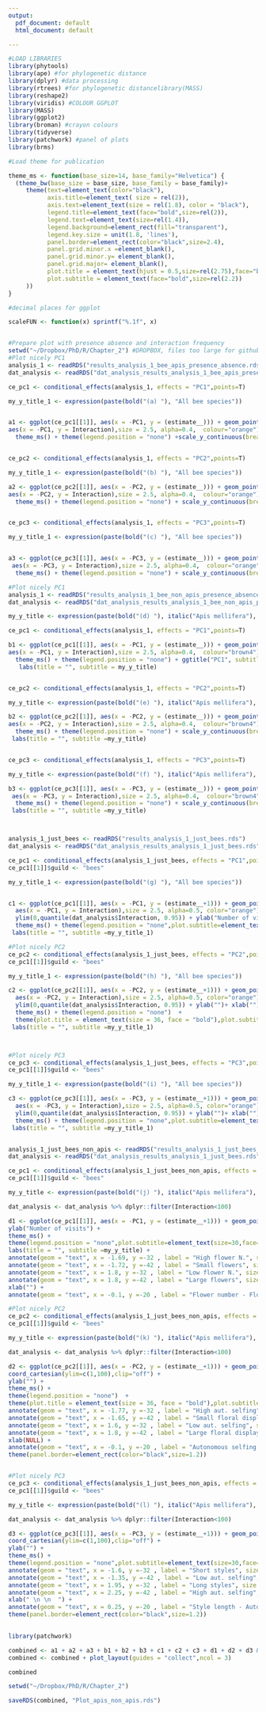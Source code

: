 ```yaml
---
output:
  pdf_document: default
  html_document: default

---
```




```r

#LOAD LIBRARIES 
library(phytools)
library(ape) #for phylogenetic distance
library(dplyr) #data processing
library(rtrees) #for phylogenetic distancelibrary(MASS)
library(reshape2)
library(viridis) #COLOUR GGPLOT
library(MASS)
library(ggplot2)
library(broman) #crayon colours
library(tidyverse)
library(patchwork) #panel of plots
library(brms)

#Load theme for publication

theme_ms <- function(base_size=14, base_family="Helvetica") {
  (theme_bw(base_size = base_size, base_family = base_family)+
     theme(text=element_text(color="black"),
           axis.title=element_text( size = rel(2)),
           axis.text=element_text(size = rel(1.8), color = "black"),
           legend.title=element_text(face="bold",size=rel(2)),
           legend.text=element_text(size=rel(1.4)),
           legend.background=element_rect(fill="transparent"),
           legend.key.size = unit(1.8, 'lines'),
           panel.border=element_rect(color="black",size=2.4),
           panel.grid.minor.x =element_blank(),
           panel.grid.minor.y= element_blank(),
           panel.grid.major= element_blank(),
           plot.title = element_text(hjust = 0.5,size=rel(2.75),face="bold"),
           plot.subtitle = element_text(face="bold",size=rel(2.2))
     ))
}

#decimal places for ggplot

scaleFUN <- function(x) sprintf("%.1f", x)


#Prepare plot with presence absence and interaction frequency
setwd("~/Dropbox/PhD/R/Chapter_2") #DROPBOX, files too large for github
#Plot nicely PC1
analysis_1 <- readRDS("results_analysis_1_bee_apis_presence_absence.rds")
dat_analysis <- readRDS("dat_analysis_results_analysis_1_bee_apis_presence_absence.rds")

ce_pc1 <- conditional_effects(analysis_1, effects = "PC1",points=T) 

my_y_title_1 <- expression(paste(bold("(a) "), "All bee species"))


a1 <- ggplot(ce_pc1[[1]], aes(x = -PC1, y = (estimate__))) + geom_point(data = dat_analysis,
aes(x = -PC1, y = Interaction),size = 2.5, alpha=0.4,  colour="orange") + geom_line(size=1.5,  colour="orange")  + ylab("Interaction")+ xlab("")+
  theme_ms() + theme(legend.position = "none") +scale_y_continuous(breaks = c(0,  1), labels=c("No", "Yes")) + labs(title = "PC1", subtitle = my_y_title_1)


ce_pc2 <- conditional_effects(analysis_1, effects = "PC2",points=T) 

my_y_title_1 <- expression(paste(bold("(b) "), "All bee species"))

a2 <- ggplot(ce_pc2[[1]], aes(x = -PC2, y = (estimate__))) + geom_point(data = dat_analysis,
aes(x = -PC2, y = Interaction),size = 2.5, alpha=0.4,  colour="orange") + geom_line(size=1.5, colour="orange")  + ylab("")+ xlab("")+
  theme_ms() + theme(legend.position = "none") + scale_y_continuous(breaks = c(0,  1), labels=c("No", "Yes")) + labs(title = "PC2", subtitle = my_y_title_1)


ce_pc3 <- conditional_effects(analysis_1, effects = "PC3",points=T) 

my_y_title_1 <- expression(paste(bold("(c) "), "All bee species"))


a3 <- ggplot(ce_pc3[[1]], aes(x = -PC3, y = (estimate__))) + geom_point(data = dat_analysis,
 aes(x = -PC3, y = Interaction),size = 2.5, alpha=0.4,  colour="orange") + geom_line(size=1.5,  colour="orange")  + ylab("")+ xlab("")+
  theme_ms() + theme(legend.position = "none") + scale_y_continuous(breaks = c(0,  1), labels=c("No", "Yes"))+ labs(title = "PC3", subtitle = my_y_title_1)

#Plot nicely PC1
analysis_1 <- readRDS("results_analysis_1_bee_non_apis_presence_absence.rds")
dat_analysis <- readRDS("dat_analysis_results_analysis_1_bee_non_apis_presence_absence.rds")

my_y_title <- expression(paste(bold("(d) "), italic("Apis mellifera"), " excluded"))

ce_pc1 <- conditional_effects(analysis_1, effects = "PC1",points=T) 

b1 <- ggplot(ce_pc1[[1]], aes(x = -PC1, y = (estimate__))) + geom_point(data = dat_analysis,
aes(x = -PC1, y = Interaction),size = 2.5, alpha=0.4,  colour="brown4") + geom_line(size=1.5,  colour="brown4")  + ylab("Interaction")+ xlab("")+
  theme_ms() + theme(legend.position = "none") + ggtitle("PC1", subtitle = "(d)")+scale_y_continuous(breaks = c(0,  1), labels=c("No", "Yes"))+
   labs(title = "", subtitle = my_y_title)


ce_pc2 <- conditional_effects(analysis_1, effects = "PC2",points=T) 

my_y_title <- expression(paste(bold("(e) "), italic("Apis mellifera"), " excluded"))

b2 <- ggplot(ce_pc2[[1]], aes(x = -PC2, y = (estimate__))) + geom_point(data = dat_analysis,
aes(x = -PC2, y = Interaction),size = 2.5, alpha=0.4,  colour="brown4") + geom_line(size=1.5,  colour="brown4")  + ylab("")+ xlab("")+
  theme_ms() + theme(legend.position = "none") + scale_y_continuous(breaks = c(0,  1), labels=c("No", "Yes")) +
 labs(title = "", subtitle =my_y_title)


ce_pc3 <- conditional_effects(analysis_1, effects = "PC3",points=T) 

my_y_title <- expression(paste(bold("(f) "), italic("Apis mellifera"), " excluded"))

b3 <- ggplot(ce_pc3[[1]], aes(x = -PC3, y = (estimate__))) + geom_point(data = dat_analysis,
 aes(x = -PC3, y = Interaction),size = 2.5, alpha=0.4,  colour="brown4") + geom_line(size=1.5,  colour="brown4")  + ylab("")+ xlab("")+
  theme_ms() + theme(legend.position = "none") + scale_y_continuous(breaks = c(0,  1), labels=c("No", "Yes"))+
 labs(title = "", subtitle =my_y_title)



analysis_1_just_bees <- readRDS("results_analysis_1_just_bees.rds")
dat_analysis <- readRDS("dat_analysis_results_analysis_1_just_bees.rds")

ce_pc1 <- conditional_effects(analysis_1_just_bees, effects = "PC1",points=T) 
ce_pc1[[1]]$guild <- "bees"

my_y_title_1 <- expression(paste(bold("(g) "), "All bee species"))


c1 <- ggplot(ce_pc1[[1]], aes(x = -PC1, y = (estimate__+1))) + geom_point(data = dat_analysis,
  aes(x = -PC1, y = Interaction),size = 2.5, alpha=0.5, color="orange") + geom_line(size=1.4, color="orange") + 
  ylim(0,quantile(dat_analysis$Interaction, 0.95)) + ylab("Number of visits")+ xlab("")+
  theme_ms() + theme(legend.position = "none",plot.subtitle=element_text(size=30,face="bold")) +
 labs(title = "", subtitle =my_y_title_1)

#Plot nicely PC2
ce_pc2 <- conditional_effects(analysis_1_just_bees, effects = "PC2",points=T) 
ce_pc1[[1]]$guild <- "bees"

my_y_title_1 <- expression(paste(bold("(h) "), "All bee species"))

c2 <- ggplot(ce_pc2[[1]], aes(x = -PC2, y = (estimate__+1))) + geom_point(data = dat_analysis,
  aes(x = -PC2, y = Interaction),size = 2.5, alpha=0.5, color="orange") + geom_line(size=1.4, color="orange") + 
  ylim(0,quantile(dat_analysis$Interaction, 0.95)) + ylab("")+ xlab("")+
  theme_ms() + theme(legend.position = "none")  + 
  theme(plot.title = element_text(size = 36, face = "bold"),plot.subtitle=element_text(size=30,face="bold"))+
 labs(title = "", subtitle =my_y_title_1)



#Plot nicely PC3
ce_pc3 <- conditional_effects(analysis_1_just_bees, effects = "PC3",points=T)
ce_pc1[[1]]$guild <- "bees"

my_y_title_1 <- expression(paste(bold("(i) "), "All bee species"))

c3 <- ggplot(ce_pc3[[1]], aes(x = -PC3, y = (estimate__+1))) + geom_point(data = dat_analysis,
  aes(x = -PC3, y = Interaction),size = 2.5, alpha=0.5, color="orange") + geom_line(size=1.4, color="orange") + 
  ylim(0,quantile(dat_analysis$Interaction, 0.95)) + ylab("")+ xlab("")+
  theme_ms() + theme(legend.position = "none",plot.subtitle=element_text(size=30,face="bold")) +
 labs(title = "", subtitle =my_y_title_1)


analysis_1_just_bees_non_apis <- readRDS("results_analysis_1_just_bees_non_apis.rds")
dat_analysis <- readRDS("dat_analysis_results_analysis_1_just_bees.rds")

ce_pc1 <- conditional_effects(analysis_1_just_bees_non_apis, effects = "PC1",points=T) 
ce_pc1[[1]]$guild <- "bees"

my_y_title <- expression(paste(bold("(j) "), italic("Apis mellifera"), " excluded"))

dat_analysis <- dat_analysis %>% dplyr::filter(Interaction<100)

d1 <- ggplot(ce_pc1[[1]], aes(x = -PC1, y = (estimate__+1))) + geom_point(data = dat_analysis, aes(x = -PC1, y = Interaction),size = 2.5, alpha=0.5, color="brown4") + geom_line(size=1.4, color="brown4") +  coord_cartesian(ylim=c(1,100),clip="off") +
ylab("Number of visits") +
theme_ms() + 
theme(legend.position = "none",plot.subtitle=element_text(size=30,face="bold")) +
labs(title = "", subtitle =my_y_title) +
annotate(geom = "text", x = -1.69, y =-32 , label = "High flower N.", size = 8) +
annotate(geom = "text", x = -1.72, y =-42 , label = "Small flowers", size = 8) + 
annotate(geom = "text", x = 1.8, y =-32 , label = "Low flower N.", size = 8) + 
annotate(geom = "text", x = 1.8, y =-42 , label = "Large flowers", size = 8) +
xlab("") +
annotate(geom = "text", x = -0.1, y =-20 , label = "Flower number - Flower size axis", size = 8.5, fontface =2) + xlab("") + theme(panel.border=element_rect(color="black",size=1.2))

#Plot nicely PC2
ce_pc2 <- conditional_effects(analysis_1_just_bees_non_apis, effects = "PC2",points=T) 
ce_pc1[[1]]$guild <- "bees"

my_y_title <- expression(paste(bold("(k) "), italic("Apis mellifera"), " excluded"))

dat_analysis <- dat_analysis %>% dplyr::filter(Interaction<100)

d2 <- ggplot(ce_pc2[[1]], aes(x = -PC2, y = (estimate__+1))) + geom_point(data = dat_analysis, aes(x = -PC2, y = Interaction),size = 2.5, alpha=0.5, color="brown4") + geom_line(size=1.4, color="brown4") + 
coord_cartesian(ylim=c(1,100),clip="off") +
ylab("") + 
theme_ms() + 
theme(legend.position = "none")  +
theme(plot.title = element_text(size = 36, face = "bold"),plot.subtitle=element_text(size=30,face="bold")) + labs(title = "", subtitle = my_y_title) +
annotate(geom = "text", x = -1.77, y =-32 , label = "High aut. selfing", size = 8) +
annotate(geom = "text", x = -1.65, y =-42 , label = "Small floral display", size = 8) + 
annotate(geom = "text", x = 1.6, y =-32 , label = "Low aut. selfing", size = 8) + 
annotate(geom = "text", x = 1.8, y =-42 , label = "Large floral display", size = 8) +
xlab(NULL) +
annotate(geom = "text", x = -0.1, y =-20 , label = "Autonomous selfing - Floral display axis", size = 8.5, fontface =2) +
theme(panel.border=element_rect(color="black",size=1.2))


#Plot nicely PC3
ce_pc3 <- conditional_effects(analysis_1_just_bees_non_apis, effects = "PC3",points=T)
ce_pc1[[1]]$guild <- "bees"

my_y_title <- expression(paste(bold("(l) "), italic("Apis mellifera"), " excluded"))

dat_analysis <- dat_analysis %>% dplyr::filter(Interaction<100)

d3 <- ggplot(ce_pc3[[1]], aes(x = -PC3, y = (estimate__+1))) + geom_point(data = dat_analysis, aes(x = -PC3, y = Interaction),size = 2.5, alpha=0.5, color="brown4") + geom_line(size=1.4, color="brown4") + 
coord_cartesian(ylim=c(1,100),clip="off") +
ylab("") + 
theme_ms() + 
theme(legend.position = "none",plot.subtitle=element_text(size=30,face="bold")) + labs(title = "", subtitle = my_y_title) +
annotate(geom = "text", x = -1.6, y =-32 , label = "Short styles", size = 8) +
annotate(geom = "text", x = -1.35, y =-42 , label = "Low aut. selfing", size = 8) + 
annotate(geom = "text", x = 1.95, y =-32 , label = "Long styles", size = 8) + 
annotate(geom = "text", x = 2.25, y =-42 , label = "High aut. selfing", size = 8) +
xlab(" \n \n  ") +
annotate(geom = "text", x = 0.25, y =-20 , label = "Style length - Autonomous selfing axis", size = 8.5, fontface =2) +
theme(panel.border=element_rect(color="black",size=1.2))
  

library(patchwork)

combined <- a1 + a2 + a3 + b1 + b2 + b3 + c1 + c2 + c3 + d1 + d2 + d3 & theme(legend.position = "right")
combined <- combined + plot_layout(guides = "collect",ncol = 3)

combined

setwd("~/Dropbox/PhD/R/Chapter_2")

saveRDS(combined, "Plot_apis_non_apis.rds")


```


